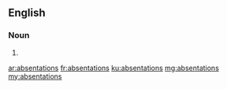 ==English==

===Noun===
{{head|en|noun plural form}}

# {{plural of|absentation|lang=en}}

[[ar:absentations]]
[[fr:absentations]]
[[ku:absentations]]
[[mg:absentations]]
[[my:absentations]]